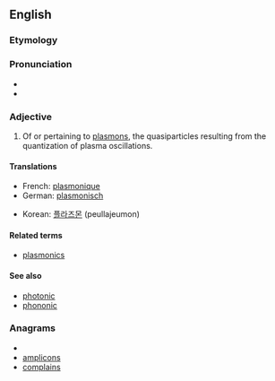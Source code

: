 ==English==
===Etymology===

{{suffix|plasmon|ic}}
===Pronunciation===
*{{IPA|plæzˈmɒnɪk}}
*{{rhymes|ɒnɪk}}

===Adjective===
{{en-adj|-}}

# {{physics|nanotechnology}} Of or pertaining to [[plasmon]]s, the quasiparticles resulting from the quantization of plasma oscillations.

====Translations====
{{trans-top|of or pertaining to plasmons}}
*French: [[plasmonique]]
*German: [[plasmonisch]]
{{trans-mid}}
*Korean: [[플라즈몬]] (peullajeumon) <!--noun, but also used determinatively-->
{{trans-bottom}}

====Related terms====
*[[plasmonics]]

====See also====
*[[photonic]]
*[[phononic]]

===Anagrams===
* {{alphagram|acilmnops}}
* [[amplicons#English|amplicons]]
* [[complains#English|complains]]